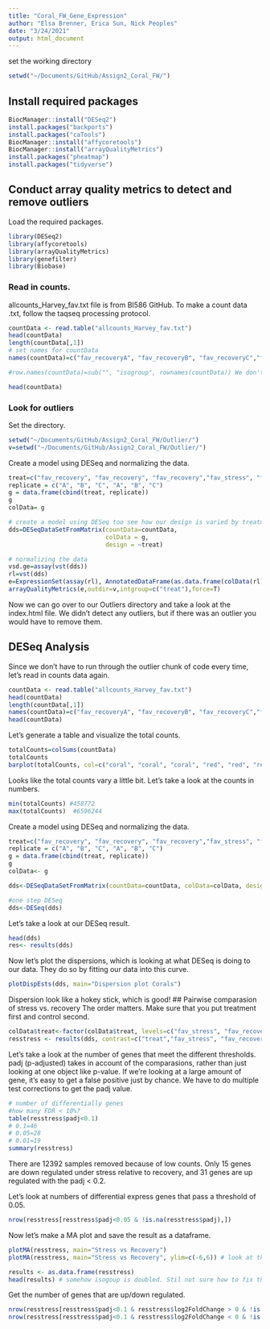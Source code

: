 ```yaml
---
title: "Coral_FW_Gene_Expression"
author: "Elsa Brenner, Erica Sun, Nick Peoples"
date: "3/24/2021"
output: html_document
---
```

set the working directory
```r
setwd("~/Documents/GitHub/Assign2_Coral_FW/")
```
## Install required packages
```r
BiocManager::install("DESeq2")
install.packages("backports")
install.packages("caTools")
BiocManager::install("affycoretools")
BiocManager::install("arrayQualityMetrics")
install.packages("pheatmap")
install.packages("tidyverse")
```

## Conduct array quality metrics to detect and remove outliers
Load the required packages.
```r
library(DESeq2)
library(affycoretools)
library(arrayQualityMetrics)
library(genefilter)
library(Biobase)
```

### Read in counts. 
allcounts_Harvey_fav.txt file is from BI586 GitHub. To make a count data .txt, follow the taqseq processing protocol.
```r
countData <- read.table("allcounts_Harvey_fav.txt")
head(countData)
length(countData[,1])
# set names for countData
names(countData)=c("fav_recoveryA",	"fav_recoveryB", "fav_recoveryC","fav_stressA", "fav_stressB", "fav_stressC")

#row.names(countData)=sub("", "isogroup", rownames(countData)) We don't need to modify the row names

head(countData)
```
### Look for outliers
Set the directory.
```r
setwd("~/Documents/GitHub/Assign2_Coral_FW/Outlier/")
v=setwd("~/Documents/GitHub/Assign2_Coral_FW/Outlier/")
```
Create a model using DESeq and normalizing the data.
```r
treat=c("fav_recovery",	"fav_recovery", "fav_recovery","fav_stress", "fav_stress", "fav_stress")
replicate = c("A", "B", "C", "A", "B", "C")
g = data.frame(cbind(treat, replicate))
g
colData= g

# create a model using DESeq too see how our design is varied by treatment 
dds=DESeqDataSetFromMatrix(countData=countData,
                           colData = g,
                           design = ~treat)

# normalizing the data
vsd.ge=assay(vst(dds)) 
rl=vst(dds)
e=ExpressionSet(assay(rl), AnnotatedDataFrame(as.data.frame(colData(rl))))
arrayQualityMetrics(e,outdir=v,intgroup=c("treat"),force=T)
```
Now we can go over to our Outliers directory and take a look at the index.html file. We didn't detect any outliers, but if there was an outlier you would have to remove them.

## DESeq Analysis
Since we don't have to run through the outlier chunk of code every time, let's read in counts data again. 
```r
countData <- read.table("allcounts_Harvey_fav.txt")
head(countData)
length(countData[,1])
names(countData)=c("fav_recoveryA",	"fav_recoveryB", "fav_recoveryC","fav_stressA", "fav_stressB", "fav_stressC")
head(countData)
```
Let's generate a table and visualize the total counts.
```r
totalCounts=colSums(countData)
totalCounts
barplot(totalCounts, col=c("coral", "coral", "coral", "red", "red", "red"), ylab="raw counts", main = "Total Counts of Recovery vs. Stress")
```
Looks like the total counts vary a little bit. Let's take a look at the counts in numbers.
```r
min(totalCounts) #458772
max(totalCounts)  #6596244
```
Create a model using DESeq and normalizing the data.
```r
treat=c("fav_recovery",	"fav_recovery", "fav_recovery","fav_stress", "fav_stress", "fav_stress")
replicate = c("A", "B", "C", "A", "B", "C")
g = data.frame(cbind(treat, replicate))
g
colData<- g

dds<-DESeqDataSetFromMatrix(countData=countData, colData=colData, design=~treat+replicate) #can only test for the main effects of site, pco2, temp

#one step DESeq
dds<-DESeq(dds)
```
Let's take a look at our DESeq result. 
```r
head(dds)
res<- results(dds)
```
Now let's plot the dispersions, which is looking at what DESeq is doing to our data. They do so by fitting our data into this curve.
```r
plotDispEsts(dds, main="Dispersion plot Corals")
```
Dispersion look like a hokey stick, which is good!
## Pairwise comparasion of stress vs. recovery
The order matters. Make sure that you put treatment first and control second.
```r
colData$treat<-factor(colData$treat, levels=c("fav_stress", "fav_recovery"))
resstress <- results(dds, contrast=c("treat","fav_stress", "fav_recovery"))
```
Let's take a look at the number of genes that meet the different thresholds. padj (p-adjusted) takes in account of the comparasions, rather than just looking at one object like p-value. If we're looking at a large amount of gene, it's easy to get a false positive just by chance. We have to do multiple test corrections to get the padj value.
```r
# number of differentially genes
#how many FDR < 10%?
table(resstress$padj<0.1)
# 0.1=46
# 0.05=28
# 0.01=19
summary(resstress)
```
There are 12392 samples removed because of low counts. Only 15 genes are down regulated under stress relative to recovery, and 31 genes are up regulated with the padj < 0.2.

Let's look at numbers of differential express genes that pass a threshold of 0.05.
```r
nrow(resstress[resstress$padj<0.05 & !is.na(resstress$padj),])
```
Now let's make a MA plot and save the result as a dataframe. 
```r
plotMA(resstress, main="Stress vs Recovery")
plotMA(resstress, main="Stress vs Recovery", ylim=c(-6,6)) # look at the same plot with differet ylim

results <- as.data.frame(resstress)
head(results) # somehow isogoup is doubled. Stil not sure how to fix this.
```
Get the number of genes that are up/down regulated.
```r
nrow(resstress[resstress$padj<0.1 & resstress$log2FoldChange > 0 & !is.na(resstress$padj),])
nrow(resstress[resstress$padj<0.1 & resstress$log2FoldChange < 0 & !is.na(resstress$padj),])
```

